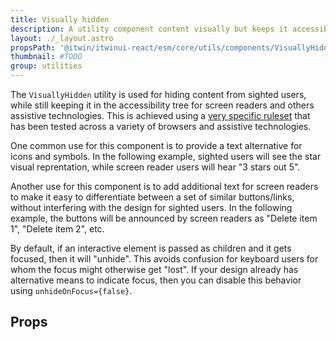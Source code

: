 ```yaml
---
title: Visually hidden
description: A utility component content visually but keeps it accessible to assistive technologies.
layout: ./_layout.astro
propsPath: '@itwin/itwinui-react/esm/core/utils/components/VisuallyHidden.d.ts'
thumbnail: #TODO
group: utilities
---
```



The `VisuallyHidden` utility is used for hiding content from sighted users, while still keeping it in the accessibility tree for screen readers and others assistive technologies. This is achieved using a [very specific ruleset](https://www.tpgi.com/the-anatomy-of-visually-hidden/) that has been tested across a variety of browsers and assistive technologies.

One common use for this component is to provide a text alternative for icons and symbols. In the following example, sighted users will see the star visual reprentation, while screen reader users will hear "3 stars out 5".

<LiveExample src='VisuallyHidden.icon.tsx'>
  <AllExamples.VisuallyHiddenIconExample client:load />
</LiveExample>

Another use for this component is to add additional text for screen readers to make it easy to differentiate between a set of similar buttons/links, without interfering with the design for sighted users. In the following example, the buttons will be announced by screen readers as "Delete item 1", "Delete item 2", etc.

<LiveExample src='VisuallyHidden.moretext.tsx'>
  <AllExamples.VisuallyHiddenMoreTextExample client:load />
</LiveExample>

By default, if an interactive element is passed as children and it gets focused, then it will "unhide". This avoids confusion for keyboard users for whom the focus might otherwise get "lost". If your design already has alternative means to indicate focus, then you can disable this behavior using `unhideOnFocus={false}`.

## Props

<PropsTable path={frontmatter.propsPath} />
